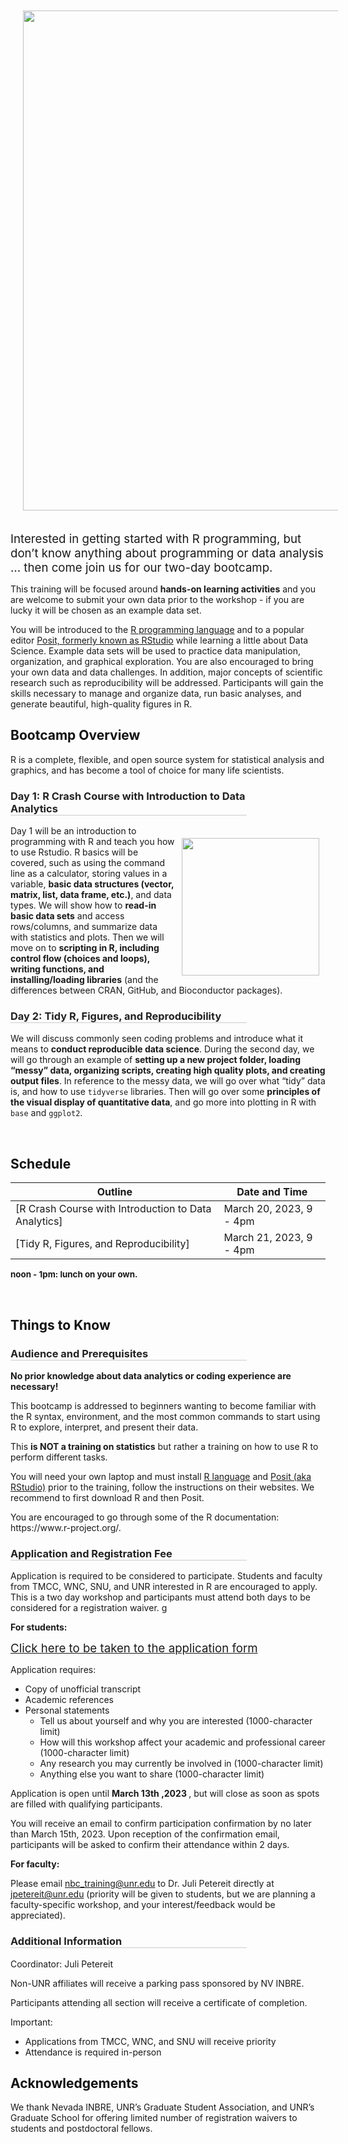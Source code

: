 
<style><!--Page specific style-->
  h1 {color: #000}
  h2 {color: #111}
  h3 {color: #222; border-bottom: 1px solid #ccc; width: 75%;}
  h4 {color: #666}
  .top {color: #ccc; display: inline-block; padding: 25px 0px 5px 0px;}
</style>

<img src="media/img/banner_Intro_R.png" style="width: 800px; float: top; margin: 20px 20px 20px 20px;">

<span style="font-size: 14pt;">Interested in getting started with R programming, but don't know anything about programming or data analysis ... then come join us for our two-day bootcamp. </span><br>

This training will be focused around **hands-on learning activities** and you are welcome to submit your own data prior to the workshop - if you are lucky it will be chosen as an example data set. 

You will be introduced to the <a href="https://www.r-project.org/">R programming language</a> and to a popular editor <a href="https://posit.co/downloads/">Posit, formerly known as RStudio</a> while learning a little about Data Science. Example data sets will be used to practice data manipulation, organization, and graphical exploration. You are also encouraged to bring your own data and data challenges. In addition, major concepts of scientific research such as reproducibility will be addressed. Participants will gain the skills necessary to manage and organize data, run basic analyses, and generate beautiful, high-quality figures in R.

## Bootcamp Overview

R is a complete, flexible, and open source system for statistical analysis and graphics, and has become a tool of choice for many life scientists. 

### Day 1: R Crash Course with Introduction to Data Analytics

<img src="media/img/data_point.png" style="width: 220px; float: right; margin: 20px 10px 10px 10px;"/>Day 1 will be an introduction to programming with R and teach you how to use Rstudio. R basics will be covered, such as using the command line as a calculator, storing values in a variable, **basic data structures (vector, matrix, list, data frame, etc.)**, and data types. We will show how to **read-in basic data sets** and access rows/columns, and summarize data with statistics and plots. Then we will move on to **scripting in R, including control flow (choices and loops), writing functions, and installing/loading libraries** (and the differences between CRAN, GitHub, and Bioconductor packages).  

### Day 2: Tidy R, Figures, and Reproducibility 

We will discuss commonly seen coding problems and introduce what it means to **conduct reproducible data science**. During the second day, we will go through an example of **setting up a new project folder, loading "messy" data, organizing scripts, creating high quality plots, and creating output files**. In reference to the messy data, we will go over what "tidy" data is, and how to use `tidyverse` libraries. Then will go over some **principles of the visual display of quantitative data**, and go more into plotting in R with `base` and `ggplot2`.

<br>

## Schedule

<table class="tg">
<thead>
  <tr>
    <th>Outline</th>
    <th>Date and Time</th>
  </tr>
</thead>
<tbody>
  <tr>
    <td>[R Crash Course with Introduction to Data Analytics]</td>   <!--(#intro1) before td to make a link-->
    <td>March 20, 2023, 9 - 4pm</td>
  </tr>
  <tr>
    <td>[Tidy R, Figures, and Reproducibility]</td>   <!--(#intro2)-->
    <td>March 21, 2023, 9 - 4pm</td>
  </tr>

</tbody>
</table>
<span style="font-size: 10pt;">**noon - 1pm: lunch on your own.**</span>

<br>

## Things to Know

### Audience and Prerequisites


**No prior knowledge about data analytics or coding experience are necessary!**

 This bootcamp is addressed to beginners wanting to become familiar with the R syntax, environment, and the most common commands to start using R to explore, interpret, and present their data.

This **is NOT a training on statistics** but rather a training on how to use R to perform different tasks.

You will need your own laptop and must install <a href="https://www.r-project.org/">R  language</a> and <a href="https://posit.co/downloads/">Posit (aka RStudio)</a> prior to the training, follow the instructions on their websites. We recommend to first download R and then Posit. 

You are encouraged to go through some of the R documentation: https://www.r-project.org/.

### Application and Registration Fee

Application is required to be considered to participate. Students and faculty from TMCC, WNC, SNU, and UNR interested in R are encouraged to apply. This is a two day workshop and participants must attend both days to be considered for a registration waiver. g

**For students:**

<span style="font-size: 14pt;"><a href="https://nvideaoffice.formstack.com/forms/bootcamp_application">Click here to be taken to the application form</a></span>

Application requires:

- Copy of unofficial transcript
- Academic references
- Personal statements
  - Tell us about yourself and why you are interested (1000-character limit)
  - How will this workshop affect your academic and professional career (1000-character limit)
  - Any research you may currently be involved in (1000-character limit)
  - Anything else you want to share (1000-character limit)

Application is open until **March 13th ,2023 **, but will close as soon as spots are filled with qualifying participants.

You will receive an email to confirm participation confirmation by no later than March 15th, 2023. Upon reception of the confirmation email, participants will be asked to confirm their attendance within 2 days. 

**For faculty:**

Please email <nbc_training@unr.edu>  to  Dr. Juli Petereit directly at <jpetereit@unr.edu> (priority will be given to students, but we are planning a faculty-specific workshop, and your interest/feedback would be appreciated).

### Additional Information

Coordinator: Juli Petereit

Non-UNR affiliates will receive a parking pass sponsored by NV INBRE.

Participants attending all section will receive a certificate of completion. 

Important: 

- Applications from TMCC, WNC, and SNU will receive priority
- Attendance is required in-person

<!-- --- -->

<!-- ## Schedule {#schedule} -->

<!-- <table class="tg"> -->
<!-- <thead> -->
<!--   <tr> -->
<!--     <th>Workshop</th> -->
<!--     <th>Date and Time</th> -->
<!--   </tr> -->
<!-- </thead> -->
<!-- <tbody> -->
<!--   <tr> -->
<!--     <td>[Introduction to R Part 1](#intro1)</td> -->
<!--     <td>March 20, 2023, 9-12</td> -->
<!--   </tr> -->
<!--   <tr> -->
<!--     <td>[Introduction to R Part 2](#intro2)</td> -->
<!--     <td>March 20, 2023, 1-4pm</td> -->
<!--   </tr> -->
<!--   <tr> -->
<!--     <td>[Reproducible Data Science and Tidy R](#reproduce)</td> -->
<!--     <td>March 21, 2023, 9-12pm</td> -->
<!--   </tr> -->
<!--   <tr> -->
<!--     <td>[Producing Clean Documents, Graphs, and Tables](#tidy)</td> -->
<!--     <td>March 21,2023 1-4pm</td> -->
<!--   </tr> -->
<!--   </tr> -->
<!-- </tbody> -->
<!-- </table> -->

<!-- --- -->

<!-- ## Details -->

<!-- ### Introduction to R Part 1 {#intro1} -->

<!-- This workshop serves as a gentle introduction to programming with R. R basics will be covered, such as using the command line as a calculator, storing values in a variable, basic data structures (vector, matrix, list, data frame, etc.), and data types. We will show how to load basic data sets and access rows/columns, and summarize data with statistics and plots.  -->

<!-- #### Objectives -->

<!-- Participants will be able to: -->

<!-- - open the R command line interface (CLI) -->
<!-- - access the built-in help docs -->
<!-- - perform basic arithmetic using R -->
<!-- - store data in variables -->
<!-- - list the environment variables -->
<!-- - understand the basic data types in R -->
<!-- - convert between the different data types -->
<!-- - understand and use the basic data structures in R -->
<!-- - access rows, columns, and elements of matrices and data frames -->
<!-- - read data from a `csv` into a data frame -->
<!-- - fit simple linear models -->
<!-- - summarize data and linear models -->
<!-- - create simple plots of 1-D and 2-D data -->


<!-- ### Introduction to R Part 2 {#intro2} -->

<!-- This workshop introduces scripting in R, including control flow, writing functions, and installing/loading libraries (and the differences between CRAN, GitHub, and Bioconductor packages). We will teach you how to use RStudio.  We will go over the `-apply` family of functions, simple graphs, and good practices in R (style guide, organization, etc.). -->

<!-- #### Objectives -->

<!-- Participants will be able to: -->

<!-- - open up RStudio and identify key parts of the IDE -->
<!-- - create, open, and save R scripts -->
<!-- - run R scripts line by line or all at once -->
<!-- - understand and use the `-apply` family of functions -->
<!-- - use control flow to execute complex tasks -->
<!-- - write functions and understand when to use them -->
<!-- - install and load packages -->
<!-- - look up help for packages -->
<!-- - understand the differences between CRAN, Bioconductor, and GitHub -->
<!-- - understand what a style guide is and why it is important -->
<!-- - use good practices for writing and organizing code -->


<!-- ### Reproducible Data Science and tidyverse {#reproduce} -->

<!-- We will discuss the problems we commonly see and introduce what it means to conduct reproducible data science. During the workshop, we will go through an example of setting up a new project folder, loading "messy" data, organizing scripts, and creating basic Rmarkdown reports. In reference to the messy data, we will go over what "tidy" data is, and how to use `tidyverse` libraries. -->

<!-- #### Objectives -->

<!-- Participants will be able to: -->

<!-- - understand the principles of reproducible [data] science -->
<!-- - identify bad project management habits -->
<!-- - organize a new project folder -->
<!-- - write code that is human-readable -->
<!-- - identify helpful libraries for data wrangling -->
<!-- - understand and implement the principles of immutable data -->
<!-- - create reports and other media using Rmarkdown -->
<!-- - understand how to incorporate Github  -->



<!-- ### Producing Documents, Graphs, and Tables {#docs} -->

<!-- In this workshop, we will go over some principles of the visual display of quantitative data, and go in-depth with plotting in R with `base` and `ggplot2`. Additionally, since not all data is well represented in a graph, we will go over creating pretty tables using the `kable` and `kableExtra` packages. -->

<!-- #### Objectives -->

<!-- Participants will be able to -->

<!-- - understand the basic principles of the visual display of quantitative information -->
<!-- - produce clean and professional graphs using base `R` -->
<!-- - produce clean and professional graphs using `ggplot2` -->
<!-- - produce clean tables using `kable` and `kableExtra` -->
<!-- - create clean documents using `Rmarkdown` -->

## Acknowledgements

We thank Nevada INBRE, UNR's Graduate Student Association, and UNR's Graduate School for offering limited number of registration waivers to students and postdoctoral fellows. 


